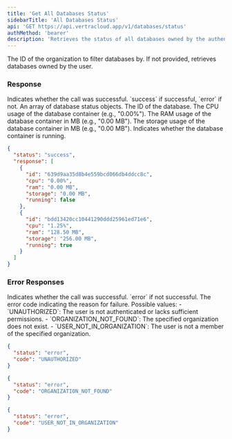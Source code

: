 ```yaml
---
title: 'Get All Databases Status'
sidebarTitle: 'All Databases Status'
api: 'GET https://api.vertracloud.app/v1/databases/status'
authMethod: 'bearer'
description: 'Retrieves the status of all databases owned by the authenticated user or within a specified organization.'
---
```


<ParamField query="organization_id" type="string">
  The ID of the organization to filter databases by. If not provided, retrieves databases owned by the user.
</ParamField>

### Response

<ResponseField name="status" type="string">
  Indicates whether the call was successful. `success` if successful, `error` if not.
</ResponseField>

<ResponseField name="response" type="array">
  An array of database status objects.

  <Expandable title="Toggle object">

  <ResponseField name="id" type="string">
    The ID of the database.
  </ResponseField>

  <ResponseField name="cpu" type="string">
    The CPU usage of the database container (e.g., "0.00%").
  </ResponseField>

  <ResponseField name="ram" type="string">
    The RAM usage of the database container in MB (e.g., "0.00 MB").
  </ResponseField>

  <ResponseField name="storage" type="string">
    The storage usage of the database container in MB (e.g., "0.00 MB").
  </ResponseField>

  <ResponseField name="running" type="boolean">
    Indicates whether the database container is running.
  </ResponseField>

  </Expandable>
</ResponseField>

<ResponseExample>

```json Response
{
  "status": "success",
  "response": [
    {
      "id": "639d9aa35d8b4e559bcd066db4ddcc8c",
      "cpu": "0.00%",
      "ram": "0.00 MB",
      "storage": "0.00 MB",
      "running": false
    },
    {
      "id": "bdd13420cc10441290ddd25961ed71e6",
      "cpu": "1.25%",
      "ram": "128.50 MB",
      "storage": "256.00 MB",
      "running": true
    }
  ]
}
```

</ResponseExample>

### Error Responses

<ResponseField name="status" type="string">
  Indicates whether the call was successful. `error` if not successful.
</ResponseField>

<ResponseField name="code" type="string">
  The error code indicating the reason for failure. Possible values:
  - `UNAUTHORIZED`: The user is not authenticated or lacks sufficient permissions.
  - `ORGANIZATION_NOT_FOUND`: The specified organization does not exist.
  - `USER_NOT_IN_ORGANIZATION`: The user is not a member of the specified organization.
</ResponseField>

<ResponseExample>

```json Error Response (403)
{
  "status": "error",
  "code": "UNAUTHORIZED"
}
```

```json Error Response (404)
{
  "status": "error",
  "code": "ORGANIZATION_NOT_FOUND"
}
```

```json Error Response (403)
{
  "status": "error",
  "code": "USER_NOT_IN_ORGANIZATION"
}
```

</ResponseExample>